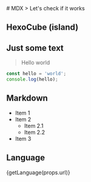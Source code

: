 

<Head>
  <title>MDX</title>
  <meta name="description" content="HexoCube" />
</Head>

<Page className="prose relative flex p-2 mx-auto max-w-screen-lg">
  # MDX
  > Let's check if it works

  ## HexoCube (island)

  <HexoCube width={500} height={500} title="HexoCube Island" play />


  ## Just some text

  > Hello world

  ```typescript
  const hello = 'world';
  console.log(hello);
  ```

  ## Markdown
  - Item 1
  - Item 2
    - Item 2.1
    - Item 2.2
  - Item 3

  ## Language
  {getLanguage(props.url)}

</Page>
